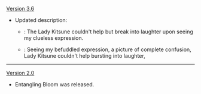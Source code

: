 {{Change History/Header}}
[[Version 3.6]]
* Updated description:
** {{Color|Old}}: The Lady Kitsune couldn't help but break into laughter upon seeing my clueless expression.
** {{Color|New}}: Seeing my befuddled expression, a picture of complete confusion, Lady Kitsune couldn't help bursting into laughter,
----
[[Version 2.0]]
* Entangling Bloom was released.